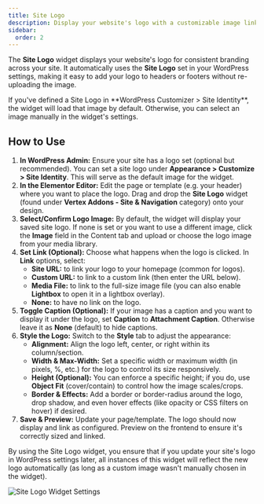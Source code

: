 ```yaml
---
title: Site Logo
description: Display your website's logo with a customizable image link and caption.
sidebar:
  order: 2
---
```



The **Site Logo** widget displays your website's logo for consistent branding across your site. It automatically uses the **Site Logo** set in your WordPress settings, making it easy to add your logo to headers or footers without re-uploading the image.

<Aside type="tip">If you've defined a Site Logo in **WordPress Customizer > Site Identity**, the widget will load that image by default. Otherwise, you can select an image manually in the widget's settings.</Aside>

## How to Use

<Steps>

1. **In WordPress Admin:** Ensure your site has a logo set (optional but recommended). You can set a site logo under **Appearance > Customize > Site Identity**. This will serve as the default image for the widget.
2. **In the Elementor Editor:** Edit the page or template (e.g. your header) where you want to place the logo. Drag and drop the **Site Logo** widget (found under **Vertex Addons - Site & Navigation** category) onto your design.
3. **Select/Confirm Logo Image:** By default, the widget will display your saved site logo. If none is set or you want to use a different image, click the **Image** field in the Content tab and upload or choose the logo image from your media library.
4. **Set Link (Optional):** Choose what happens when the logo is clicked. In **Link** options, select:
   - **Site URL:** to link your logo to your homepage (common for logos).
   - **Custom URL:** to link to a custom link (then enter the URL below).
   - **Media File:** to link to the full-size image file (you can also enable **Lightbox** to open it in a lightbox overlay).
   - **None:** to have no link on the logo.
5. **Toggle Caption (Optional):** If your image has a caption and you want to display it under the logo, set **Caption** to **Attachment Caption**. Otherwise leave it as **None** (default) to hide captions.
6. **Style the Logo:** Switch to the **Style** tab to adjust the appearance:
   - **Alignment:** Align the logo left, center, or right within its column/section.
   - **Width & Max-Width:** Set a specific width or maximum width (in pixels, %, etc.) for the logo to control its size responsively.
   - **Height (Optional):** You can enforce a specific height; if you do, use **Object Fit** (cover/contain) to control how the image scales/crops.
   - **Border & Effects:** Add a border or border-radius around the logo, drop shadow, and even hover effects (like opacity or CSS filters on hover) if desired.
7. **Save & Preview:** Update your page/template. The logo should now display and link as configured. Preview on the frontend to ensure it's correctly sized and linked.

</Steps>

By using the Site Logo widget, you ensure that if you update your site's logo in WordPress settings later, all instances of this widget will reflect the new logo automatically (as long as a custom image wasn't manually chosen in the widget).

![Site Logo Widget Settings](https://cdn.webilia.com/u/d/2025/08/vertex-widget-site-logo.png)